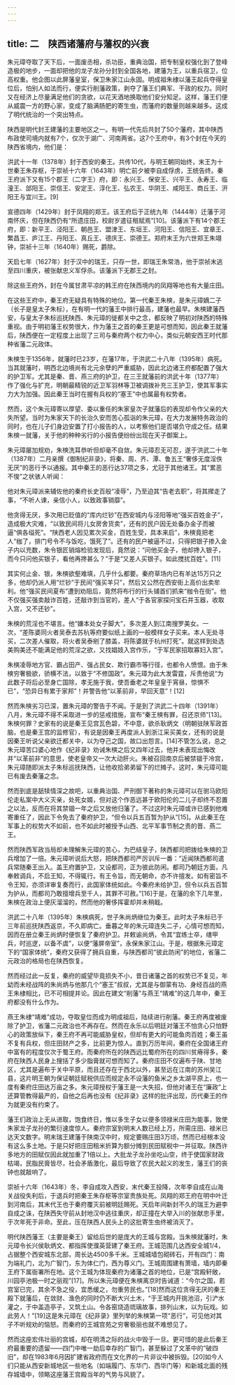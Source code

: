 ```yaml
---
---
---
```

title: 二　陕西诸藩府与藩权的兴衰
---




朱元璋夺取了天下后，一面废丞相，杀功臣，重典治国，把专制皇权强化到了登峰造极的地步，一面却把他的龙子龙孙分封到全国各地，建藩为王，以重兵宿卫，位高权重。他企图以此屏藩皇室，保卫朱家江山永固。明成祖朱棣以藩王起兵夺得皇位后，怕别人如法而行，便实行削藩政策，剥夺了藩王们典军、干政的权力。同时又在经济上尽量满足他们的贪欲，以花天酒地换取他们安分知足。这样，藩王们便从威震一方的野心家，变成了脑满肠肥的寄生虫，而藩府的数量则越来越多。这成了明代统治的一个突出特点。

陕西是明代封王建藩的主要地区之一。有明一代先后共封了50个藩府，其中陕西布政使司境内就有7个，仅次于湖广、河南两省。这7个王府中，有3个封在今天的陕西省境内，他们是：

洪武十一年（1378年）封于西安的秦王。共传10代，与明王朝同始终，末王为十世秦王朱存枢，于崇祯十六年（1643年）明亡前夕被李自成俘虏，王统告终。秦王府派下又有15个郡王（二字王）府，即：永兴王、保安王、兴平王、永寿王、临潼王、郃阳王、崇信王、安定王、淳化王、弘农王、华阴王、咸阳王、商丘王、汧阳王与宜川王。[9]

宣德四年（1429年）封于凤翔的郑王。该王府后于正统九年（1444年）迁藩于河南怀庆，但在陕西仍有“所遗庄田，校尉岁遣征租赋焉”[10]。该藩派下有14个郡王府，即：新平王、泾阳王、朝邑王、盟津王、东垣王、河阳王、信阳王、宜章王、繁昌王、庐江王、丹阳王、真丘王、德庆王、崇德王。郑府末王为六世郑王朱翊钟，崇祯十三年（1640年）赐死，爵除。

天启七年（1627年）封于汉中的瑞王，只存一世，即瑞王朱常浩，他于崇祯末逃至四川重庆，被张献忠义军俘杀。该藩派下无郡王之封。

除这些王府外，封在今属甘肃平凉的韩王府在陕西境内的凤翔等地也有大量庄田。

在这些王府中，秦王府无疑具有特殊的地位。第一代秦王朱樉，是朱元璋嫡二子（长子是皇太子朱标），在有明一代的藩王中排行最高，建藩也最早。朱樉建藩西安，与皇太子朱标巡抚陕西、朱元璋的徙都关中之念，都反映了明初对陕西的特殊重视。由于明初藩王权势很大，作为藩王之首的秦王更是可想而知，因此秦王就藩后，陕西便在一定程度上出现了三司与秦府两个权力中心，类似元朝安西王时代那种省藩二元政体。

朱樉生于1356年，就藩时已23岁，在藩17年，于洪武二十八年（1395年）病死。当其就藩时，明西北边境尚有北元余孽的严重威胁，因此北边诸王府都配置了强大的护卫军。尤其是秦、晋、燕三府的护卫，在三王就藩前的洪武十年（1377年）作了强化与扩充，明朝最精锐的近卫军羽林等卫被调拨补充三王护卫，使其军事实力大为加强。因此秦王当时在握有兵权的“塞王”中也属最有权势者。

然而，这个朱元璋寄以厚望、委以重任的朱家皇次子就藩后的表现却令作父亲的大失所望。当时为朱家天下的长治久安而苦心孤诣的朱元璋，在大力发展特务政治的同时，也在儿子们身边安置了打小报告的人，以考察他们是否堪负守成之任。结果朱樉一就藩，关于他的种种劣行的小报告便纷纷出现在天子御案上。

朱元璋屡加规劝，朱樉洗耳恭听但却毫不自敛。朱元璋忍无可忍，遂于洪武二十年（1387年）二月亲撰《御制纪非录》，将秦、周、齐、潭、鲁五王“奢侈无度淫佚无厌”的恶行予以通报。其中秦王的恶行达37项之多，尤冠于其他诸王。其“累恶不悛”之状骇人听闻：

他对朱元璋派来辅佐他的秦府长史百般“凌辱”，乃至迫其“告老去职”，将其撵走了事，“不听人谏，亲信小人，以致政事销靡”。

他贪得无厌，多次用已贬值的“库内烂钞”在西安城内与泾阳等地“强买百姓金子”，造成极大灾难，“以致民间将儿女房舍货卖”，还有的民户因无处备办金子而被逼“俱各缢死”。“陕西老人因见累次买金，百姓生受，具本来启”，朱樉竟把老人“枷了，排门号令不与饭吃，饿死了”。还有的民户被逼不过，只得把银子掺入金子内以充数，朱令银匠销熔检验发现后，竟然说：“问他买金子，他却搀入银子，而今只问他买银子，看他再搀甚么？”于是“又差人买银子。如此搅扰百姓”。[11]

其实何止金、银，朱樉欲壑难填，几乎什么都要。秦府草场内已有羊达15万只之多，他却仍派人用“烂钞”于民间“强买羊只”，然后又公然在西安街上高价出卖牟利。他“强买民间夏布”遭到劝阻后，竟然将布行的行头铺首们抓来“枷令在街”。他不仅强买强卖敲诈百姓，还敲诈到当官的，差人“于各官家探问宝石并玉器，收取入宫，又不还钞”。

朱樉的荒淫也不堪言。他“嫌本处女子脚大”，多次差人到江南搜罗美女。一次，“差陈婆同火者吴泰去苏杭等府要似纸上画的一般模样女子买来。本人无处寻买，二次差人催取，将火者吴泰剜了膝盖，将陈婆就于杭州打死”。就这样到处选美购美还不能满足他的荒淫之欲，又找娼妓入宫作乐，“于军民家招取寡妇入宫”。

朱樉凌辱地方官、霸占田产、强占民女、欺行霸市等行径，也都令人愤恨。由于朱樉穷奢极欲，骄横不法，以致于“不修国政”。朱元璋为此大发雷霆，斥责他说“为此数子将后必至身亡国除，孝无施于我，使吾垂老之年皇皇于宵昼，惊惧不已”，“恐异日有累于家邦”！并警告他“以革前非，早回天意”！[12]

然而朱樉劣习已深，置朱元璋的警告于不闻。于是到了洪武二十四年（1391年）八月，朱元璋不得不采取进一步的惩戒措施，宣布“秦王樉有罪，召还京师”[13]。朱樉何罪？史家有的说是秦王见宫瓦色碧，不中意，欲杀耿炳文（明朝驻陕军政首脑，也是秦王宫的监修官），有说是因秦王再度派人到浙江采买美女，还有的说是因秦王听说父亲欲迁都关中，以为夺己之国，故口出怨言。[14]不管怎么说，总之朱元璋苦口婆心地作《纪非录》劝诫朱樉之后又四年过去，他并未表现出悔改并“以革前非”的意思，使老皇帝又一次大动肝火。朱被召回南京后被禁锢于冷宫，朱元璋随即派太子朱标巡抚陕西，让他收拾弟弟留下的烂摊子。这时，朱元璋可能已有废去秦藩之念。

然而到底是舐犊情深之故吧，以重典治国、严刑御下著称的朱元璋可以在驸马欧阳伦走私案中大义灭亲，处死女婿，但对这个作恶远甚于欧阳伦的二儿子却终不忍置之以法，反而在将其禁锢一年之后又放他归藩了。不过这时朱元璋或许已感到他难寄重任了，因此下令免去了秦府护卫，“但令以兵五百暂为护从”[15]。从此秦王在军事上的权势大不如前，也不如此时被授予山西、北平军事节制之责的晋、燕二王。

然而陕西军政当局却未理解朱元璋的苦心，为巴结皇子，陕西都司把拨给朱樉的卫兵增加了一倍。朱元璋听说后大怒，把陕西都司严厉训斥一番：“近闻陕西都司遣兵常随秦王出入。盖王府置护卫，又设都司，正为彼此防闲。都司乃朝廷方面，凡奉敕调兵，不启王知，不得辄行。有王令旨，而无朝命，亦不许擅发。如有密旨不令王知，亦须详审复奏而行，此国家体统如此。今秦府未给护卫，但令以兵五百暂为护从，而都司乃敢擅增兵至千人，其罪不可赦。”[16]于是，在藩的余下几年里，朱樉在政治上便灰溜溜的，然而他的奢侈挥霍却并未稍戢。

洪武二十八年（1395年）朱樉病死，世子朱尚炳继位为秦王。此时太子朱标已于三年前巡抚陕西返京，不久即病亡。垂暮之年的朱元璋连失二子，心情可想而知，因而在册立秦王尚炳时便恢复了秦府护卫。并敕谕尚炳，令其“宜练士卒，缮甲兵，时巡逻，以备不虞”，以便“藩屏帝室”，永保朱家江山。于是，根据朱元璋定下的“国家体统”，秦府又获得了拥兵自重，与陕西都司“彼此防闲”的地位，省藩二元政治的格局也在陕西恢复。

然而经过此一反复，秦府的威望毕竟损失不小，昔日诸藩之首的权势已不复见，年幼而未经战阵的朱尚炳与他那几个“塞王”叔叔，尤其是与御蒙有功、身经百战的燕王朱棣相比，已不可相提并论。因此在建文“削藩”与燕王“靖难”的这几年中，秦王府都没有什么作为。

燕王朱棣“靖难”成功，夺取皇位而成为明成祖后，陆续进行削藩。秦王府再度被废除了护卫，省藩二元政治也不再存在。然而在永乐以后明廷对藩王不怕贪心只怕野心的政策放纵下，秦王府不再可能威胁皇权，但却有更大的可能鱼肉百姓；秦王虽不复有兵权，但庄田财产之多，比前更为惊人。直到万历年间，秦府在全国诸王府中富有的程度仅次于蜀王府。而秦府所在的陕西远比蜀府所在的四川贫瘠得多，秦府在陕西人民身上搜括了多少脂膏就可想而知了。秦府庄田不仅遍布于陕、甘地区，尤其是遍布于关中平原，而且还存在于西北以外，甚至远在江南的苏州吴江县，这片明王朝为保证朝廷赋税供应而规定永不设藩的鱼米之乡太湖平原上，也一度有秦府庄田达万亩之多。朱元璋授权于藩王是一大失招，但他对诸王在“廉政”上还算管教得最严的，自他之后再也没有《纪非录》这样的批评出现，历代秦王的作为就更没有约束了。

藩王们政治上无从进取，饱食终日，惟以多生子女以便多领禄米庄田为能事，致使朱家龙子龙孙的繁衍速度惊人。秦府宗室到明末人数已经上万，所需庄田、禄米已达天文数字。明末瑞王建藩于陕南汉中时，规定要赐庄田3万顷，然而已经根本没有这么多土地。于是只好把庄田租米折算为额分摊到民田赋税中一并征取。陕西许多地方的田赋仅因此就加重了1倍以上。大批龙子龙孙坐吃山空，终于使国家财政枯竭，民脂民膏皆尽，社会矛盾激化，最后导致了农民大起义的发生，藩王们的丧钟也就敲响了。

崇祯十六年（1643年）冬，李自成攻入西安，末代秦王投降，次年李自成在山海关战役失利后，于退兵时把秦王朱存枢等宗室贵族处死。凤翔的郑王府在明中叶迁到河南后，其末代王也于秦府覆灭前被明廷赐死。天启年间新封不久的瑞王为避李自成之诛，在陕西失守前从封地汉中逃往重庆，却正撞在大举入川的张献忠手里，于次年死于非命。至此，压在陕西人民头上的这批寄生虫终被消灭了。

明代陕西藩王（主要是秦王）留给后世的是庞大的王城与宫殿。当朱樉就藩时，朱元璋令长兴侯耿炳文、都指挥使濮英营建了秦王府。王城范围几达西安全城1/4，占据整个西安城东北部，周长达4500多千米。王城城墙包砌砖石，开有四门：南为端礼门，北为广智门，东为体仁门，西为尊义门。王城周围建有萧墙，墙内即秦王府下属衙署所在地。这个王城为体现秦府为诸藩之首的地位，已是“宫殿轩敞，川园亭池极一时之丽观”[17]。所以朱元璋便在朱樉离京时告诫道：“今尔之国，若宫室已完，其余不急之役，宜悉缓之，勿重劳民也。”[18]然而这位贪得无厌的秦王殿下就藩后，在敛财、渔色的同时仍不断大兴土木，“于王城内开挑池沼，引浐水灌之，于中盖造亭子，又筑土山。令各窑烧造琉璃故事，排列山末，以为玩戏。如此劳人！”[19]这是朱元璋在《纪非录》里列举的朱樉第一项“恶行”，可见他对其子不听规劝的恼怒。而秦府的王城宫苑之穷奢极丽也就不难想见了。

然而这座宏伟壮丽的宫城，却在明清之际的战火中毁于一旦。更可惜的是此后秦王府最重要的遗留——四门中唯一劫后幸存的广智门，甚至躲过了文革中的“破四旧”，却在1983年6月因扩建省政府而在文化界的一片非议中被拆毁。[20]如今人们只能从西安新城地区一些地名（如端履门、东华门、西华门等）和新城北面的残存城墙中，领略这座藩王宫殿当年的气势与风貌了。